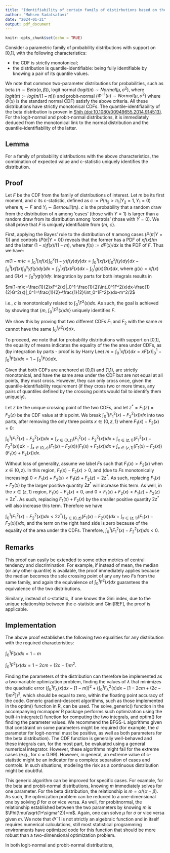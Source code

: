 ```yaml
---
title: "Identifiability of certain family of distirbutions based on their first moment and c-statistic"
author: "Mohsen Sadatsafavi"
date: "2024-01-21"
output: pdf_document
---
```


```r
knitr::opts_chunk$set(echo = TRUE)
```

Consider a parametric family of probability distributions with support on [0,1], with the following characteristics:

- the CDF is strictly monotonical;
- the distribution is quantile-identifiable: being fully identifiable by knowing a pair of its quantile values.

We note that common two-parameter distributions for probabilities, such as beta ($\pi\sim Beta(\alpha,\beta)$), logit normal ($logit(\pi) \sim Normal(\mu,\sigma^2)$, where $logit(\pi):=log(\pi/(1-\pi))$) and probit-normal ($\Phi^{-1}(\pi) \sim Normal(\mu,\sigma^2)$ where $\Phi(x)$ is the standard normal CDF) satisfy the above criteria. All these distributions have strictly monotonical CDFs.  The quantile-identifiability of the beta distribution is proven in [Shih (doi:10.1080/00949655.2014.914513)](https://www.tandfonline.com/doi/full/10.1080/00949655.2014.914513). For the logit-normal and probit-normal distributions, it is immediately deduced from the monotonical link to the normal distribution and the quantile-identifiability of the latter.

## Lemma

For a family of probability distributions with the above characteristics, the combination of expected value and c-statistic uniquely identifies the distribution.


## Proof

Let $F$ be the CDF from the family of distributions of interest. Let $m$ be its first moment, and $c$ its c-statistic, defined as $c:=P(\pi_2 > \pi_1 | Y_2=1, Y_1=0)$ where $\pi_i \sim F$ and $Y_i\sim Bernoulli(\pi_i)$. $c$ is the probability that a random draw from the distribution of $\pi$ among 'cases' (those with $Y=1$) is larger than a random draw from its distribution among 'controls' (those with $Y=0$). We shall prove that $F$ is uniquely identifiable from {$m$, $c$}.

First, applying the Bayes' rule to the distribution of $\pi$ among cases ($P(\pi|Y=1)$) and controls ($P(\pi|Y=0)$) reveals that the former has a PDF of $xf(x)/m$ and the latter $(1-x)f(x)/(1-m)$, where $f(x):=dF(x)/dx$ is the PDF of $F$. Thus we have:

$m(1-m)c=\int_0^1[xf(x)\int_0^x(1-y)f(y)dy]dx=\int_0^1[xf(x)\int_0^x f(y)dy]dx-\int_0^1[xf(x)\int_0^x yf(y)dy]dx=\int_0^1xf(x)F(x)dx-\int_0^1g(x)G(x)dx$, where $g(x)=xf(x)$ and $G(x)=\int_0^x yg(y)dy$. Integration by parts for both integrals results in

$m(1-m)c=\frac{1}{2}xF^2(x)|_0^1-\frac{1}{2}\int_0^1F^2(x)dx-\frac{1}{2}G^2(x)|_0^1=\frac{1}{2}-\frac{1}{2}\int_0^1F^2(x)dx-m^2/2$

i.e., $c$ is monotonically related to $\int_0^1F^2(x)dx$. As such, the goal is achieved by showing that {$m$, $\int_0^1F^2(x)dx$} uniquely identifies $F$. 

We show this by proving that two different CDFs $F_1$ and $F_2$ with the same $m$ cannot have the same $\int_0^1F^2(x)dx$. 

To proceed, we note that for probability distributions with support on [0,1], the equality of means indicates the equality of the the area under CDFs, as (by integration by parts - proof is by Harry Lee) $m=\int_0^1 x f(x)dx = xF(x)|_0^1 - \int_0^1 F(x)dx= 1 - \int_0^1 F(x)dx$. 

Given that both CDFs are anchored at (0,0) and (1,1), are strictly monotonical, and have the same area under the CDF but are not equal at all points, they must cross. However, they can only cross once, given the quantile-identifiability requirement (if they cross two or more times, any pairs of quantiles defined by the crossing points would fail to identify them uniquely).

Let $z$ be the unique crossing point of the two CDFs, and let $z^*=F_1(z)=F_2(z)$ be the CDF value at this point. We break $\int_0^1(F_1^2(x)-F_2^2(x))dx$ into two parts, after removing the only three points $x \in \{0,z,1\}$ where $F_1(x)-F_2(x)=0$:

$\int_0^1 (F_1^2(x)-F_2^2(x))dx=\int_{x \in (0,z)} (F_1^2(x)-F_2^2(x))dx+\int_{x \in (z,1)} (F_1^2(x)-F_2^2(x))dx=\int_{x \in (0,z)} (F_1(x)-F_2(x))(F_1(x)+F_2(x))dx+\int_{x \in (z,1)} (F_1(x)-F_2(x))(F_1(x)+F_2(x))dx$.

Without loss of generality, assume we label $F$s such that $F_1(x) > F_2(x)$ when $x \in (0,z)$. In this region,  $F_1(x)-F_2(x) > 0$, and (due to $F$s monotonically increasing) $0<F_1(x)+F_2(x) < F_1(z)+F_2(z) =2z^*$. As such, replacing $F_1(x)+F_2(x)$ by the larger positive quantity $2z^*$ will increase this term. As well, in the $x\in (z,1)$ region, $F_1(x)-F_2(x) < 0$, and $0<F_1(x)+F_2(x) < F_1(z)+F_2(z)=2z^*$. As such, replacing $F_1(x)+F_2(x)$ by the smaller positive quantity $2z^*$ will also increase this term. Therefore we have

$\int_0^1 (F_1^2(x)-F_2^2(x))dx < 2z^*(\int_{x \in (0,z)} (F_1(x)-F_2(x))dx+\int_{x \in (z,1)} (F_1(x)-F_2(x)))dx$, and the term on the right hand side is zero because of the equality of the area under the CDFs. Therefore, $\int_0^1 (F_1^2(x)-F_2^2(x))dx < 0$.

## Remarks
This proof can easily be extended to some other metrics of central tendency and discrimination. For example, if instead of mean, the median (or any other quantile) is available, the proof immediately applies because the median becomes the sole crossing point of any any two $F$s from the same family, and again the equivalence of $\int_0^1F^2(x)dx$ guarantees the equivalence of the two distributions. 

Similarly, instead of c-statistic, if one knows the Gini index, due to the unique relationship between the c-statistic and Gini[REF], the proof is applicable.

## Implementation
The above proof establishes the following two equalities for any distribution with the required characteristics:

$\int_0^1F(x)dx = 1-m$

$\int_0^1F^2(x)dx = 1-2cm+(2c-1)m^2$.

Finding the parameters of the distribution can therefore be implemented as a two-variable optimization problem, finding the values of $\lambda$ that minimizes the quadratic error ($\int_0^1F_\lambda(x)dx-[1-m])^2+(\int_0^1F_\lambda^2(x)dx-[1-2cm+(2c-1)m^2])^2$, which should be equal to zero, within the floating point accuracy of the code. Generic gradient-descent algorithms, such as those implemented in the optim() function in R, can be used. The solve_generic() function in the accompanying mcmapper R package performs such optimization using the built-in integrate() function for computing the two integrals, and optim() for finding the parameter values. We recommend the BFGS-L algorithms given that constraint on some parameters might be required (for example, the $\sigma$ parameter for logit-normal must be positive, as well as both parameters for the beta distribution). The CDF function is generally well-behaved and these integrals can, for the most part, be evaluated using a general numerical integrator. However, these algorithms might fail for the extreme cases (e.g., for $c=0.99$). However, in general, an extreme value of c-statistic might be an indicator for a complete separation of cases and controls. In such situations, modeling the risk as a continuous distribution might be doubtful. 

This generic algorithm can be improved for specific cases. For example, for the beta and probit-normal distributions, knowing $m$ immediately solves for one parameter. For the beta distribution, the relationship is $m=\alpha/(\alpha+\beta)$. As such, the optimization problem can be reduced to a one-dimensional one by solving $\beta$ for $\alpha$ or vice versa. As well, for probitnormal, the relationship established between the two parameters by knowing $m$ is $\Phi(\mu/\sqrt(1+\sigma^2))=m$. Again, one can solve $\mu$ for $\sigma$ or vice versa given $m$. We note that $\Phi^-1$ is not strictly an algebraic function and in itself requires numerical calculations, still most statistical programming environments have optimized code for this function that should be more robust than a two-dimensional optimization problem. 

In both logit-normal and probit-normal distributions, 
